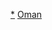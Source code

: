 {{Catnav|頁面分類|地理|地理模板|大洲模板|各大洲國家模板|亞洲国家模板}}
{{Catnav|頁面分類|地理|地理模板|大洲模板|亞洲模板|亞洲国家模板}}
{{Catnav|頁面分類|地理|区域地理|大洲|亞洲|亞洲模板|亞洲国家模板}}
{{Catnav|頁面分類|地理|国家|亞洲国家|阿曼}}

[[Category:阿曼|*]]
[[Category:亞洲國家模板|Oman]]